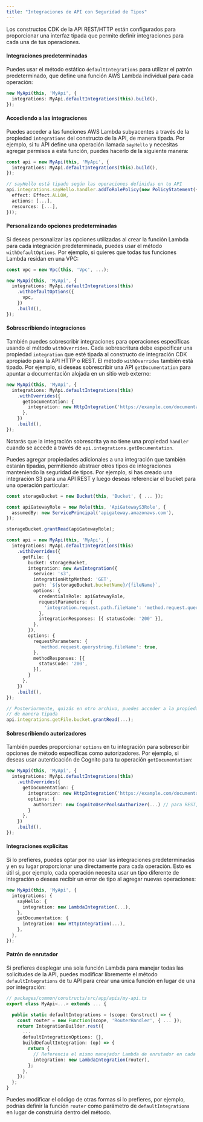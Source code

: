 ```yaml
---
title: "Integraciones de API con Seguridad de Tipos"
---
```




Los constructos CDK de la API REST/HTTP están configurados para proporcionar una interfaz tipada que permite definir integraciones para cada una de tus operaciones.

#### Integraciones predeterminadas

Puedes usar el método estático `defaultIntegrations` para utilizar el patrón predeterminado, que define una función AWS Lambda individual para cada operación:

```ts {2}
new MyApi(this, 'MyApi', {
  integrations: MyApi.defaultIntegrations(this).build(),
});
```

#### Accediendo a las integraciones

Puedes acceder a las funciones AWS Lambda subyacentes a través de la propiedad `integrations` del constructo de la API, de manera tipada. Por ejemplo, si tu API define una operación llamada `sayHello` y necesitas agregar permisos a esta función, puedes hacerlo de la siguiente manera:

```ts {6}
const api = new MyApi(this, 'MyApi', {
  integrations: MyApi.defaultIntegrations(this).build(),
});

// sayHello está tipado según las operaciones definidas en tu API
api.integrations.sayHello.handler.addToRolePolicy(new PolicyStatement({
  effect: Effect.ALLOW,
  actions: [...],
  resources: [...],
}));
```

#### Personalizando opciones predeterminadas

Si deseas personalizar las opciones utilizadas al crear la función Lambda para cada integración predeterminada, puedes usar el método `withDefaultOptions`. Por ejemplo, si quieres que todas tus funciones Lambda residan en una VPC:

```ts {5-7}
const vpc = new Vpc(this, 'Vpc', ...);

new MyApi(this, 'MyApi', {
  integrations: MyApi.defaultIntegrations(this)
    .withDefaultOptions({
      vpc,
    })
    .build(),
});
```

#### Sobrescribiendo integraciones

También puedes sobrescribir integraciones para operaciones específicas usando el método `withOverrides`. Cada sobrescritura debe especificar una propiedad `integration` que esté tipada al constructo de integración CDK apropiado para la API HTTP o REST. El método `withOverrides` también está tipado. Por ejemplo, si deseas sobrescribir una API `getDocumentation` para apuntar a documentación alojada en un sitio web externo:

```ts
new MyApi(this, 'MyApi', {
  integrations: MyApi.defaultIntegrations(this)
    .withOverrides({
      getDocumentation: {
        integration: new HttpIntegration('https://example.com/documentation'),
      },
    })
    .build(),
});
```

Notarás que la integración sobrescrita ya no tiene una propiedad `handler` cuando se accede a través de `api.integrations.getDocumentation`.

Puedes agregar propiedades adicionales a una integración que también estarán tipadas, permitiendo abstraer otros tipos de integraciones manteniendo la seguridad de tipos. Por ejemplo, si has creado una integración S3 para una API REST y luego deseas referenciar el bucket para una operación particular:

```ts {13, 41}
const storageBucket = new Bucket(this, 'Bucket', { ... });

const apiGatewayRole = new Role(this, 'ApiGatewayS3Role', {
  assumedBy: new ServicePrincipal('apigateway.amazonaws.com'),
});

storageBucket.grantRead(apiGatewayRole);

const api = new MyApi(this, 'MyApi', {
  integrations: MyApi.defaultIntegrations(this)
    .withOverrides({
      getFile: {
        bucket: storageBucket,
        integration: new AwsIntegration({
          service: 's3',
          integrationHttpMethod: 'GET',
          path: `${storageBucket.bucketName}/{fileName}`,
          options: {
            credentialsRole: apiGatewayRole,
            requestParameters: {
              'integration.request.path.fileName': 'method.request.querystring.fileName',
            },
            integrationResponses: [{ statusCode: '200' }],
          },
        }),
        options: {
          requestParameters: {
            'method.request.querystring.fileName': true,
          },
          methodResponses: [{
            statusCode: '200',
          }],
        }
      },
    })
    .build(),
});

// Posteriormente, quizás en otro archivo, puedes acceder a la propiedad bucket que definimos
// de manera tipada
api.integrations.getFile.bucket.grantRead(...);
```

#### Sobrescribiendo autorizadores

También puedes proporcionar `options` en tu integración para sobrescribir opciones de método específicas como autorizadores. Por ejemplo, si deseas usar autenticación de Cognito para tu operación `getDocumentation`:

```ts
new MyApi(this, 'MyApi', {
  integrations: MyApi.defaultIntegrations(this)
    .withOverrides({
      getDocumentation: {
        integration: new HttpIntegration('https://example.com/documentation'),
        options: {
          authorizer: new CognitoUserPoolsAuthorizer(...) // para REST, o HttpUserPoolAuthorizer para HTTP API
        }
      },
    })
    .build(),
});
```

#### Integraciones explícitas

Si lo prefieres, puedes optar por no usar las integraciones predeterminadas y en su lugar proporcionar una directamente para cada operación. Esto es útil si, por ejemplo, cada operación necesita usar un tipo diferente de integración o deseas recibir un error de tipo al agregar nuevas operaciones:

```ts
new MyApi(this, 'MyApi', {
  integrations: {
    sayHello: {
      integration: new LambdaIntegration(...),
    },
    getDocumentation: {
      integration: new HttpIntegration(...),
    },
  },
});
```

#### Patrón de enrutador

Si prefieres desplegar una sola función Lambda para manejar todas las solicitudes de la API, puedes modificar libremente el método `defaultIntegrations` de tu API para crear una única función en lugar de una por integración:

```ts {5,11-12}
// packages/common/constructs/src/app/apis/my-api.ts
export class MyApi<...> extends ... {

  public static defaultIntegrations = (scope: Construct) => {
    const router = new Function(scope, 'RouterHandler', { ... });
    return IntegrationBuilder.rest({
      ...
      defaultIntegrationOptions: {},
      buildDefaultIntegration: (op) => {
        return {
          // Referencia el mismo manejador Lambda de enrutador en cada integración
          integration: new LambdaIntegration(router),
        };
      },
    });
  };
}
```

Puedes modificar el código de otras formas si lo prefieres, por ejemplo, podrías definir la función `router` como parámetro de `defaultIntegrations` en lugar de construirla dentro del método.